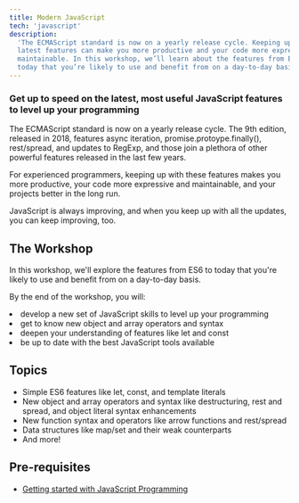 ```yaml
---
title: Modern JavaScript
tech: 'javascript'
description:
  'The ECMAScript standard is now on a yearly release cycle. Keeping up with the
  latest features can make you more productive and your code more expressive and
  maintainable. In this workshop, we’ll learn about the features from ES6 to
  today that you’re likely to use and benefit from on a day-to-day basis.'
---
```



### Get up to speed on the latest, most useful JavaScript features to level up your programming

The ECMAScript standard is now on a yearly release cycle. The 9th edition,
released in 2018, features async iteration, promise.protoype.finally(),
rest/spread, and updates to RegExp, and those join a plethora of other powerful
features released in the last few years.

For experienced programmers, keeping up with these features makes you more
productive, your code more expressive and maintainable, and your projects better
in the long run.

JavaScript is always improving, and when you keep up with all the updates, you
can keep improving, too.

## The Workshop

In this workshop, we'll explore the features from ES6 to today that you're
likely to use and benefit from on a day-to-day basis.

By the end of the workshop, you will:

<List>
  <Li check>
    develop a new set of JavaScript skills to level up your programming
  </Li>
  <Li check>get to know new object and array operators and syntax</Li>
  <Li check>deepen your understanding of features like let and const</Li>
  <Li check>be up to date with the best JavaScript tools available</Li>
</List>

## Topics

- Simple ES6 features like let, const, and template literals
- New object and array operators and syntax like destructuring, rest and spread,
  and object literal syntax enhancements
- New function syntax and operators like arrow functions and rest/spread
- Data structures like map/set and their weak counterparts
- And more!

## Pre-requisites

- [Getting started with JavaScript Programming](/workshops/getting-started-with-java-script-programming)
